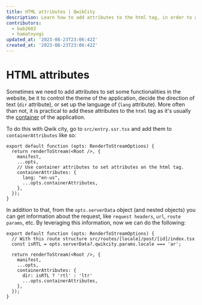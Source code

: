 ```yaml
---
title: HTML attributes | QwikCity
description: Learn how to add attributes to the html tag, in order to add "lang" or other custom attributes.
contributors:
  - bab2683
  - hamatoyogi
updated_at: '2023-08-23T23:06:42Z'
created_at: '2023-08-23T23:06:42Z'
---
```


# HTML attributes

Sometimes we need to add attributes to set some functionalities in the website, be it to control the theme of the application, decide the direction of text (`dir` attribute), or set up the language of (`lang` attribute). More often than not, it is practical to add these attributes to the `html` tag as it's usually the [container](../../(qwik)/advanced/containers/index.mdx) of the application.

To do this with Qwik city, go to `src/entry.ssr.tsx` and add them to `containerAttributes` like so:

```tsx
export default function (opts: RenderToStreamOptions) {
  return renderToStream(<Root />, {
    manifest,
    ...opts,
    // Use container attributes to set attributes on the html tag.
    containerAttributes: {
      lang: "en-us",
      ...opts.containerAttributes,
    },
  });
}
```

In addition to that, from the `opts.serverData` object (and nested objects) you can get information about the request, like `request headers`, `url`, `route params`, etc. 
By leveraging this information, now we can do the following:

```tsx
export default function (opts: RenderToStreamOptions) {
  // With this route structure src/routes/[locale]/post/[id]/index.tsx
  const isRTL = opts.serverData?.qwikcity.params.locale === 'ar';

  return renderToStream(<Root />, {
    manifest,
    ...opts,
    containerAttributes: {
      dir: isRTL ? 'rtl' : 'ltr'
      ...opts.containerAttributes,
    },
  });
}
```

